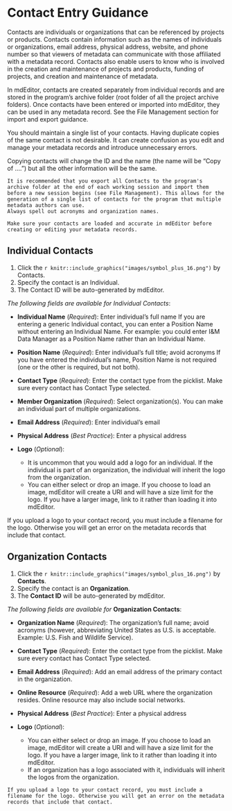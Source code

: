 # Contact Entry Guidance {-}
Contacts are individuals or organizations that can be referenced by projects or products. Contacts contain information such as the names of individuals or organizations, email address, physical address, website, and phone number so that viewers of metadata can communicate with those affiliated with a metadata record. Contacts also enable users to know who is involved in the creation and maintenance of projects and products, funding of projects, and creation and maintenance of metadata.

In mdEditor, contacts are created separately from individual records and are stored in the program's archive folder (root folder of all the project archive folders). Once contacts have been entered or imported into mdEditor, they can be used in any metadata record. See the File Management section for import and export guidance. 

You should maintain a single list of your contacts. Having duplicate copies of the same contact is not desirable. It can create confusion as you edit and manage your metadata records and introduce unnecessary errors.

Copying contacts will change the ID and the name (the name will be “Copy of ….”) but all the other information will be the same.

```block
It is recommended that you export all Contacts to the program's archive folder at the end of each working session and import them before a new session begins (see File Management). This allows for the generation of a single list of contacts for the program that multiple metadata authors can use. 
Always spell out acronyms and organization names.
```

```block
Make sure your contacts are loaded and accurate in mdEditor before creating or editing your metadata records.
```


## Individual Contacts {-}
1. Click the `r knitr::include_graphics("images/symbol_plus_16.png")` by Contacts.
2. Specify the contact is an Individual.
3. The Contact ID will be auto-generated by mdEditor.

*The following fields are available for Individual Contacts*:

- **Individual Name** (*Required*): Enter individual's full name If you are entering a generic Individual contact, you can enter a Position Name without entering an Individual Name. For example: you could enter I&M Data Manager as a Position Name rather than an Individual Name.

- **Position Name** (*Required*): Enter individual's full title; avoid acronyms If you have entered the individual's name, Position Name is not required (one or the other is required, but not both).

- **Contact Type** (*Required*): Enter the contact type from the picklist. Make sure every contact has Contact Type selected.

- **Member Organization** (*Required*): Select organization(s). You can make an individual part of multiple organizations.

- **Email Address** (*Required*): Enter individual's email

- **Physical Address** (*Best Practice*): Enter a physical address

- **Logo** (*Optional*):
  + It is uncommon that you would add a logo for an individual. If the individual is part of an organization, the individual will inherit the logo from the organization.
  + You can either select or drop an image. If you choose to load an image, mdEditor will create a URI and will have a size limit for the logo. If you have a larger image, link to it rather than loading it into mdEditor.

If you upload a logo to your contact record, you must include a filename for the logo. Otherwise you will get an error on the metadata records that include that contact.


## Organization Contacts {-}

1. Click the `r knitr::include_graphics("images/symbol_plus_16.png")` by **Contacts**.
2. Specify the contact is an **Organization**.
3. The **Contact ID** will be auto-generated by mdEditor.

*The following fields are available for* **Organization Contacts**:

- **Organization Name** (*Required*): The organization's full name; avoid acronyms (however, abbreviating United States as U.S. is acceptable. Example: U.S. Fish and Wildlife Service).

- **Contact Type** (*Required*): Enter the contact type from the picklist. Make sure every contact has Contact Type selected.

- **Email Address** (*Required*): Add an email address of the primary contact in the organization.

- **Online Resource** (*Required*): Add a web URL where the organization resides. Online resource may also include social networks.

- **Physical Address** (*Best Practice*): Enter a physical address

- **Logo** (*Optional*):
  + You can either select or drop an image. If you choose to load an image, mdEditor will create a URI and will have a size limit for the logo. If you have a larger image, link to it rather than loading it into mdEditor.
  + If an organization has a logo associated with it, individuals will inherit the logos from the organization.

```block
If you upload a logo to your contact record, you must include a filename for the logo. Otherwise you will get an error on the metadata records that include that contact.
```

